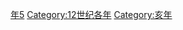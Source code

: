 {{Catnav|頁面分類|历史|歷史時代|年|12世纪各年}}
{{Commons category|1155}}

[[Category:1150年代|年5]]
[[Category:12世纪各年|Category:12世纪各年]]
[[Category:亥年|Category:亥年]]